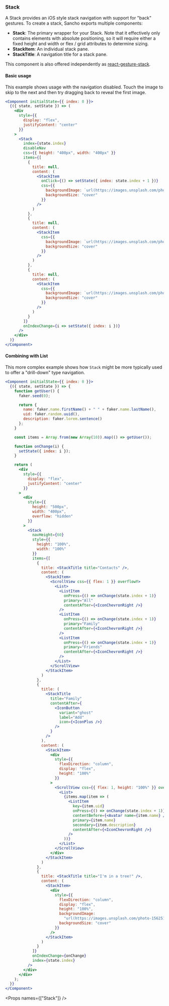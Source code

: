 
<Nav title="Stack" />
<SEO title="Stack" />

<Container>
<Article sidebar={[
  { id: 'Stack', name: 'Stack'},
  { id: 'Basic usage', name: 'Basic usage' },
  { id: 'Combining with List', name : 'Combining with List'},
  { id: 'Props', name: 'API'}
]}>

# Stack

A Stack provides an iOS style stack navigation with support for "back" gestures. To create a stack, Sancho exports multiple components:

- **Stack**: The primary wrapper for your Stack. Note that it effectively only contains elements with absolute positioning, so it will require either a fixed height and width or flex / grid attributes to determine sizing.
- **StackItem**: An individual stack pane.
- **StackTitle**: A navigation title for a stack pane.

This component is also offered independently as [react-gesture-stack](https://github.com/bmcmahen/react-gesture-stack).

#### Basic usage

This example shows usage with the navigation disabled. Touch the image to skip to the next and then try dragging back to reveal the first image.

```jsx
<Component initialState={{ index: 0 }}>
  {({ state, setState }) => (
    <div
      style={{
        display: "flex",
        justifyContent: "center"
      }}
    >
      <Stack
        index={state.index}
        disableNav
        css={{ height: "400px", width: "400px" }}
        items={[
          {
            title: null,
            content: (
              <StackItem
                onClick={() => setState({ index: state.index + 1 })}
                css={{
                  backgroundImage: `url(https://images.unsplash.com/photo-1556909114-44e3e70034e2?ixlib=rb-1.2.1&ixid=eyJhcHBfaWQiOjEyMDd9&auto=format&fit=crop&w=1950&q=80)`,
                  backgroundSize: "cover"
                }}
              />
            )
          },
          {
            title: null,
            content: (
              <StackItem
                css={{
                  backgroundImage: `url(https://images.unsplash.com/photo-1558980664-10e7170b5df9?ixlib=rb-1.2.1&ixid=eyJhcHBfaWQiOjEyMDd9&auto=format&fit=crop&w=1951&q=80)`,
                  backgroundSize: "cover"
                }}
              />
            )
          },
          {
            title: null,
            content: (
              <StackItem
                css={{
                  backgroundImage: `url(https://images.unsplash.com/photo-1562619398-e7a474328df3?ixlib=rb-1.2.1&ixid=eyJhcHBfaWQiOjEyMDd9&auto=format&fit=crop&w=1950&q=80)`,
                  backgroundSize: "cover"
                }}
              />
            )
          }
        ]}
        onIndexChange={i => setState({ index: i })}
      />
    </div>
  )}
</Component>
```

#### Combining with List

This more complex example shows how `Stack` might be more typically used to offer a "drill-down" type navigation.

```jsx
<Component initialState={{ index: 0 }}>
  {({ state, setState }) => {
    function getUser() {
      faker.seed(0);

      return {
        name: faker.name.firstName() + " " + faker.name.lastName(),
        uid: faker.random.uuid(),
        description: faker.lorem.sentence()
      };
    }

    const items = Array.from(new Array(10)).map(() => getUser());

    function onChange(i) {
      setState({ index: i });
    }

    return (
      <div
        style={{
          display: "flex",
          justifyContent: "center"
        }}
      >
        <div
          style={{
            height: "500px",
            width: "400px",
            overflow: "hidden"
          }}
        >
          <Stack
            navHeight={60}
            style={{
              height: "100%",
              width: "100%"
            }}
            items={[
              {
                title: <StackTitle title="Contacts" />,
                content: (
                  <StackItem>
                    <ScrollView css={{ flex: 1 }} overflowY>
                      <List>
                        <ListItem
                          onPress={() => onChange(state.index + 1)}
                          primary="All"
                          contentAfter={<IconChevronRight />}
                        />
                        <ListItem
                          onPress={() => onChange(state.index + 1)}
                          primary="Family"
                          contentAfter={<IconChevronRight />}
                        />
                        <ListItem
                          onPress={() => onChange(state.index + 1)}
                          primary="Friends"
                          contentAfter={<IconChevronRight />}
                        />
                      </List>
                    </ScrollView>
                  </StackItem>
                )
              },
              {
                title: (
                  <StackTitle
                    title="Family"
                    contentAfter={
                      <IconButton
                        variant="ghost"
                        label="Add"
                        icon={<IconPlus />}
                      />
                    }
                  />
                ),
                content: (
                  <StackItem>
                    <div
                      style={{
                        flexDirection: "column",
                        display: "flex",
                        height: "100%"
                      }}
                    >
                      <ScrollView css={{ flex: 1, height: "100%" }} overflowY>
                        <List>
                          {items.map(item => (
                            <ListItem
                              key={item.uid}
                              onPress={() => onChange(state.index + 1)}
                              contentBefore={<Avatar name={item.name} />}
                              primary={item.name}
                              secondary={item.description}
                              contentAfter={<IconChevronRight />}
                            />
                          ))}
                        </List>
                      </ScrollView>
                    </div>
                  </StackItem>
                )
              },
              {
                title: <StackTitle title="I'm in a tree!" />,
                content: (
                  <StackItem>
                    <div
                      style={{
                        flexDirection: "column",
                        display: "flex",
                        height: "100%",
                        backgroundImage:
                          "url(https://images.unsplash.com/photo-1562519776-b232435b73c1?ixlib=rb-1.2.1&ixid=eyJhcHBfaWQiOjEyMDd9&auto=format&fit=crop&w=634&q=80)",
                        backgroundSize: "cover"
                      }}
                    />
                  </StackItem>
                )
              }
            ]}
            onIndexChange={onChange}
            index={state.index}
          />
        </div>
      </div>
    );
  }}
</Component>
```

<Props names={["Stack"]} />

</Article>
</Container>
